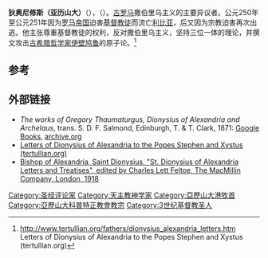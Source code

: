 {{Infobox saint
|name=狄奥尼修斯
|birth_date=200年
|death_date= 265年11月17日
|feast_day= 11月17日
<ref>{{Cite web |url=http://www.catholic.org/saints/f_day/nov.php |title=存档副本 |accessdate=2013-04-09 |archive-date=2013-05-13 |archive-url=https://web.archive.org/web/20130513022047/http://www.catholic.org/saints/f_day/nov.php |dead-url=no }}</ref>
|venerated_in= 
|image= Dionisii alek.jpg
|imagesize=250px
|caption= 
|birth_place= 
|death_place= 
|titles= 
|beatified_date=
|beatified_place=
|beatified_by= 
|canonized_date=
|canonized_place=
|canonized_by= 
|attributes= 
|patronage= 
|major_shrine= 
|suppressed_date=
|issues= 
}}
'''狄奥尼修斯（亚历山大）'''（{{lang-en|Pope Dionysius of Alexandria
}}），（{{bd|200年||265年|}}）。[[古罗马|古罗马]]撒伯里乌主义的主要异议者。公元250年至公元251年因为[[罗马帝国|罗马帝国]]迫害[[基督教徒|基督教徒]]而流亡[[利比亚|利比亚]]，后又因为宗教迫害再次出逃。他主张尊重基督教徒的权利，反对撒伯里乌主义，坚持三位一体的理论，并撰文攻击[[古希腊|古希腊]][[哲学家|哲学家]][[伊壁鸠鲁|伊壁鸠鲁]]的原子论。<ref>http://www.tertullian.org/fathers/dionysius_alexandria_letters.htm {{Wayback|url=http://www.tertullian.org/fathers/dionysius_alexandria_letters.htm |date=20130318233512 }} Letters of Dionysius of Alexandria to the Popes Stephen and Xystus (tertullian.org)</ref>

== 参考 ==
{{reflist}}

==外部链接==
*''The works of Gregory Thaumaturgus, Dionysius of Alexandria and Archelaus'', trans. S. D. F. Salmond, Edinburgh, T. & T. Clark, 1871: [http://books.google.com/books?id=4cYUAAAAQAAJ Google Books]{{Wayback|url=http://books.google.com/books?id=4cYUAAAAQAAJ |date=20160911214935 }}, [http://www.archive.org/details/worksofgregoryth00gregiala archive.org]
*[http://www.tertullian.org/fathers/dionysius_alexandria_letters.htm Letters of Dionysius of Alexandria to the Popes Stephen and Xystus (tertullian.org)]{{Wayback|url=http://www.tertullian.org/fathers/dionysius_alexandria_letters.htm |date=20130318233512 }}
*[http://www.gutenberg.org/files/36539/36539-h/36539-h.htm Bishop of Alexandria, Saint Dionysius, "St. Dionysius of Alexandria Letters and Treatises", edited by Charles Lett Feltoe, The MacMillin Company, London, 1918]{{Wayback|url=http://www.gutenberg.org/files/36539/36539-h/36539-h.htm |date=20130310011845 }}

{{天主教聖人}}
{{Authority control}}
[[Category:圣经评论家|Category:圣经评论家]]
[[Category:天主教神学家|Category:天主教神学家]]
[[Category:亞歷山大港牧首|Category:亞歷山大港牧首]]
[[Category:亞歷山大科普特正教會教宗|Category:亞歷山大科普特正教會教宗]]
[[Category:3世纪基督教圣人|Category:3世纪基督教圣人]]
{{古罗马}}